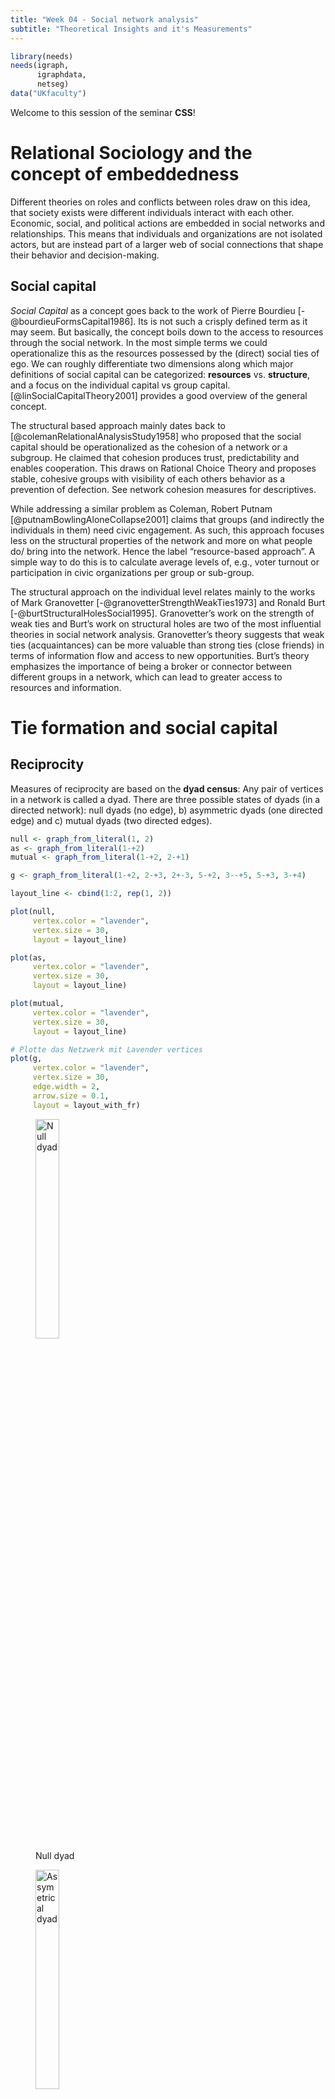 ```yaml
---
title: "Week 04 - Social network analysis"
subtitle: "Theoretical Insights and it's Measurements"
---
```


```r
library(needs)
needs(igraph,
      igraphdata,
      netseg)
data("UKfaculty")
```

Welcome to this session of the seminar **CSS**!


# Relational Sociology and the concept of embeddedness


Different theories on roles and conflicts between roles draw on this idea, that society exists were different individuals interact with each other. Economic, social, and political actions are embedded in social networks and relationships. This means that individuals and organizations are not isolated actors, but are instead part of a larger web of social connections that shape their behavior and decision-making. 


## Social capital

*Social Capital* as a concept goes back to the work of Pierre Bourdieu [-@bourdieuFormsCapital1986]. Its is not such a crisply defined term as it may seem. But basically, the concept boils down to the access to resources through the social network. In the most simple terms we could operationalize this as the resources possessed by the (direct) social ties of ego.  We can roughly differentiate two dimensions along which major definitions of social capital can be categorized: **resources** vs. **structure**, and a focus on the individual capital vs group capital. [@linSocialCapitalTheory2001] provides a good overview of the general concept.

The structural based approach mainly dates back to [@colemanRelationalAnalysisStudy1958] who proposed that the social capital should be operationalized as the cohesion of a network or a subgroup. He claimed that cohesion produces trust, predictability and enables cooperation. This draws on Rational Choice Theory and proposes stable, cohesive groups with visibility of each others behavior as a prevention of defection. See network cohesion measures for descriptives.

While addressing a similar problem as Coleman, Robert Putnam [@putnamBowlingAloneCollapse2001] claims that groups (and indirectly the individuals in them) need civic engagement. As such, this approach focuses less on the structural properties of the network and more on what people do/ bring into the network. Hence the label "resource-based approach". A simple way to do this is to calculate average levels of, e.g., voter turnout or participation in civic organizations per group or sub-group.


The structural approach on the individual level relates mainly to the works of Mark Granovetter [-@granovetterStrengthWeakTies1973] and Ronald Burt [-@burtStructuralHolesSocial1995]. Granovetter's work on the strength of weak ties and Burt's work on structural holes are two of the most influential theories in social network analysis. Granovetter's theory suggests that weak ties (acquaintances) can be more valuable than strong ties (close friends) in terms of information flow and access to new opportunities. Burt's theory emphasizes the importance of being a broker or connector between different groups in a network, which can lead to greater access to resources and information.


# Tie formation and social capital

## Reciprocity

Measures of reciprocity are based on the **dyad census**: Any pair of vertices in a network is called  a dyad. There are three possible states of dyads (in a directed network): null dyads (no edge), b) asymmetric dyads (one directed edge) and c) mutual dyads (two directed edges).

```r
null <- graph_from_literal(1, 2)
as <- graph_from_literal(1-+2)
mutual <- graph_from_literal(1-+2, 2-+1)

g <- graph_from_literal(1-+2, 2-+3, 2+-3, 5-+2, 3--+5, 5-+3, 3-+4)

layout_line <- cbind(1:2, rep(1, 2))

plot(null,
     vertex.color = "lavender",
     vertex.size = 30, 
     layout = layout_line)

plot(as, 
     vertex.color = "lavender",
     vertex.size = 30,
     layout = layout_line)

plot(mutual,
     vertex.color = "lavender",
     vertex.size = 30,
     layout = layout_line)

# Plotte das Netzwerk mit Lavender vertices
plot(g,
     vertex.color = "lavender",
     vertex.size = 30,
     edge.width = 2,
     arrow.size = 0.1,
     layout = layout_with_fr)

```
::: {#fig-dyads layout-ncol=3}

![Null dyad](Graphics/null.png){width=30%}

![Assymetrical dyad](Graphics/assymetrical.png){width=30%}

![Mutual dyad](Graphics/mutual.png){width=30%}
:::

![Example dyads](Graphics/dyad.png)

| null         | asymmetric         | mutual           |
|--------------|--------------------|------------------|
| 5 | 3  | 2 |



### Dyad census in a graph

```r
dyad_census(g)

UKfaculty <- upgrade_graph(UKfaculty)
UKfaculty <- simplify(UKfaculty)

dyad_census(UKfaculty)

```

The **level of reciprocity** shows whether a network mainly consists of mutual or asymetrical edges and can be calculated in R using either 'default'-mode (number of reciprocated edges divided by the total number of edges) or 'ratio'-mode (number of mutual dyads divided by the number of asymmetric dyads).

```r

reciprocity(UKfaculty, mode="default")

reciprocity(UKfaculty, mode="ratio")
```

::: {#custom-block}
Describing the relationships of nodes draws back on mathematical relations. The following table summarizes the most important relations:

| Property         | Definition                                                        |
|------------------|---------------------------------------------------------------------------------|
| Reflexive        | ∀ a ∈ A: (a, a) ∈ R                                                             |
| Symmetric        | ∀ a, b ∈ A: (a, b) ∈ R ⇒ (b, a) ∈ R                                             |
| Transitive       | ∀ a, b, c ∈ A: (a, b) ∈ R ∧ (b, c) ∈ R ⇒ (a, c) ∈ R                             |
| Asymmetric       | ∀ a, b ∈ A: (a, b) ∈ R ⇒ (b, a) ∉ R                                             |
| Antisymmetric    | ∀ a, b ∈ A: (a, b) ∈ R ∧ (b, a) ∈ R ⇒ a = b                                     |
| Irreflexive      | ∀ a ∈ A: (a, a) ∉ R                                                             |
| Complete  | ∀ a, b ∈ A: (a, b) ∈ R ∨ (b, a) ∈ R                                             |

:::


## Transitivity

Any set of 3 vertices in a network is called a **triad**. In directed networks, 16 different triads exist [@davisStructurePositiveInterpersonal1967].



```r

# Define all 16 triad types using adjacency matrices
triad_matrices <- list(
  matrix(c(0,0,0, 0,0,0, 0,0,0), nrow=3, byrow=TRUE), # 003
  matrix(c(0,1,0, 0,0,0, 0,0,0), nrow=3, byrow=TRUE), # 012
  matrix(c(0,1,0, 1,0,0, 0,0,0), nrow=3, byrow=TRUE), # 102
  matrix(c(0,1,1, 0,0,0, 0,0,0), nrow=3, byrow=TRUE), # 021D
  matrix(c(0,0,0, 1,0,0, 1,0,0), nrow=3, byrow=TRUE), # 021U
  matrix(c(0,1,0, 0,0,1, 0,0,0), nrow=3, byrow=TRUE), # 021C
  matrix(c(0,1,0, 1,0,0, 1,0,0), nrow=3, byrow=TRUE), # 111D
  matrix(c(0,1,0, 1,0,1, 0,0,0), nrow=3, byrow=TRUE), # 111U
  matrix(c(0,1,1, 0,0,0, 0,1,0), nrow=3, byrow=TRUE), # 030T
  matrix(c(0,1,0, 0,0,1, 1,0,0), nrow=3, byrow=TRUE), # 030C
  matrix(c(0,1,1, 1,0,0, 1,0,0), nrow=3, byrow=TRUE), # 201
  matrix(c(0,1,1, 0,0,1, 0,1,0), nrow=3, byrow=TRUE), # 120D
  matrix(c(0,0,0, 1,0,1, 1,1,0), nrow=3, byrow=TRUE), # 120U
  matrix(c(0,1,1, 0,0,1, 1,0,0), nrow=3, byrow=TRUE), # 120C
  matrix(c(0,0,1, 1,0,1, 1,1,0), nrow=3, byrow=TRUE), # 210
  matrix(c(0,1,1, 1,0,1, 1,1,0), nrow=3, byrow=TRUE) # 300 (mutual all)
)

triad_names <- c("003", "012", "102", "021D", "021U", "021C", "111D", "111U", "030T", "030C",
                 "201", "120D", "120U", "120C", "210", "300")

# Plot each triad
par(mfrow = c(4, 4), mar = c(1, 1, 2, 1))  # 4x4 grid layout

for (i in 1:16) {
  adj <- triad_matrices[[i]]
  g <- graph_from_adjacency_matrix(adj, mode = "directed")
  plot(
    g,
    main = triad_names[i],
    vertex.color = "lavender",
    vertex.size = 30,
    vertex.label = NA,
    vertex.label.cex = 0,
    edge.arrow.size = 0.3,
    layout = layout_in_circle
  )
}

```
![Different tryads](Graphics/triads.png)

- Triads 201 are called **intransitive**
- Triads 300 are called **transitive**
- Triads 003 and 012 are called **vacuously transitive**

:::{#custom-block}

The codes like `102`, `021C`, `120U` may feel cryptic at first, but they follow a logical pattern:

** Basic structure: Three-digit code

- **First digit**: Number of **mutual (reciprocal)** dyads (e.g., A ↔ B)
- **Second digit**: Number of **asymmetric (one-way)** dyads (e.g., A → B)
- **Third digit**: Number of **null dyads** (no tie between the pair)

**Example: '102'**

| Digit | Meaning                                        |
|-------|------------------------------------------------|
| `1`   | 1 mutual (reciprocal) relationship (e.g., A ↔ B) |
| `0`   | 0 one-way relationships                        |
| `2`   | 2 node pairs have no relationship              |


---

**Add-On lettering:**

For more complex cases, a letter is added to describe the triad's shape or direction:

| Code     | Description                                                    |
|----------|----------------------------------------------------------------|
| `021D`   | Two one-way edges going **down** (A → B → C)                   |
| `021U`   | Two one-way edges going **up** (C → B → A)                     |
| `021C`   | A **circle** of one-way edges (A → B → C → A)                  |
| `030T`   | A **transitive** triangle (A → B → C and A → C)                |
| `030C`   | A **cycle** with three one-way edges (A → B → C → A)           |
| `120D`   | One mutual edge, two one-way edges in a **downward** direction |
| `120U`   | One mutual edge, two one-way edges in an **upward** direction  |
| `120C`   | A **circle**-like pattern with mutual + one-way ties           |
| `210`    | Two mutual dyads and one one-way edge                          |
| `300`    | All three dyads are mutual (fully connected triad)             |

:::

We can compute the triad census of a network using

```r
triad_census(UKfaculty)
# nice layout
tbl <- data.frame(t(triad_census(UKfaculty)))
colnames(tbl) <- c("003", "012", "102", "021D", "021U", "021C", "111D", "111U", "030T", "030C", "201", "120D", "120U", "120C", "210", "300")
tbl

```

In undirected networks only 4 distinct triads exist.

```r
# Define the 4 undirected triad types
undirected_triad_matrices <- list(
  matrix(c(0,0,0, 0,0,0, 0,0,0), nrow=3, byrow=TRUE),  # 0 edges: Empty (Type: 003)
  matrix(c(0,1,0, 1,0,0, 0,0,0), nrow=3, byrow=TRUE),  # 1 edge: One dyad (Type: 102)
  matrix(c(0,1,1, 1,0,0, 1,0,0), nrow=3, byrow=TRUE), # 2 edges: Open triad (Type: 201)
  matrix(c(0,1,1, 1,0,1, 1,1,0), nrow=3, byrow=TRUE)  # 3 edges: Complete triad (Type: 300)
)

undirected_triad_names <- c("003", "102", "201", "300")

# Plot each undirected triad
par(mfrow = c(2, 2), mar = c(1, 1, 2, 1))  # 2x2 grid layout

for (i in 1:4) {
  adj <- undirected_triad_matrices[[i]]
  graph <- graph_from_adjacency_matrix(adj, mode = "undirected")
  plot(
    graph,
    main = undirected_triad_names[i],
    vertex.color = "lavender",
    vertex.label = NA,
    vertex.size = 30,
    vertex.label.cex = 0,
    layout = layout_in_circle
    )
}



```


![Triads in undirected networks](Graphics/undirectedtriad.png)




## Triadic closure and the transitivity tendency

**Triadic closure** is a concept in social network theory that was first introduced by Georg Simmel. It describes the tendency of two nodes $A$ and $B$ to become connected if they share a common neighbor $C$. It can be used to understand and *predict* the formation of social ties in network (of course, there are many other factors influencing tie formation).


### Clustering coefficient

A **clustering** coefficient is a measure of the degree to which vertices in a graph tend to cluster together. Evidence suggests that in most social networks, groups tend to create highly clustered subgroups.

**Global clustering coefficient** or transitivity:

In an undirected graph a connected triple is a path of length 2 (i.e. triad 201). A triangle is a cycle of exactly three nodes (i.e. triad 300). 
The global clustering coefficient is then defined as

$$
G_g = \frac{(\text{number of triangles} \times 3)}{(\text{number of connected triples})}
$$

- $C_g = 0$: no clustering
- $C_g = 1$: all triples are triangles (i.e. all connected triples are triangles)



```r
transitivity(UKfaculty, type = "global")
```



## Cognitive balance theory

Heiders balance theory [-heiderPsychologyInterpersonalRelations1958] that explores how individuals perceive and maintain balance in their social relationships.

It involves triads of entities typically represented as a Person $P$, another Person $O$, and and Object $X$.

If $P$ likes $X$ but dislikes $O$, and then learns that $O$ likes $X$, then $P$ will feel uncomfortable and will try to restore balance by either changing their attitude towards $O$ or $X$.

Cognitive balance is achieved, when there are three positive links or two negatives with one positive. 

![Triad a) and c) are balanced, b) and d) are not](Graphics/balance.png)

### (Strong) balance in networks

:::{#custom-block}
A signed graph is a graph where each edge has a sign (positive or negative). The sign of an edge can represent the nature of the relationship between two nodes. For example, in social networks, a positive edge might represent friendship, while a negative edge might represent enmity or dislike.
:::

Cartwright and Harari[-@cartwrightStructuralBalanceGeneralization1956] extended Heider’s theory into graph theory, modeling people as nodes and their sentiments as signed edges (+ for friendship, − for hostility). They viewed triads as 3-cycles in a signed graph.

A fully signed graph is balanced, if every triad in it is balanced.

![@easleyNetworksCrowdsMarkets2010, page 127](Graphics/alliances.png)

### Weak balance in networks
Additional assumption: A triad with three negative edges is also considered balanced (Davis 1967).

Then a graph is called groupable if it can be partitioned into two groups such that all edges between the groups are positive and all edges within the groups are negative.

![@easleyNetworksCrowdsMarkets2010, page 129](Graphics/groupable.png)


# Network segregation and homophily

**Segregation**:
network level property-Segregation refers to the extent to which actors and social groups are separated from another. Segregation exists if the share of ties between groups is much less pronounced than the share of in-group ties, or if the groups are fully separated from each other. 

::: {#fig-schelling}
![Segregation in the Schelling model (preference = 55%)](Graphics/Schelling055.gif){width=70%}
:::




::: {#custom-block}
The literature does not agree regarding the exact terminology of homophily and segregation. To some authors, **homophily** refers to both the macro-phenomenon (lack of intergroup relationships) and the micro-mechanism (similarity preferences). To others, **homophily** refers to the macro-phenomenon and **homophilic** or **homophilious selection** refer to the micro-mechanism. 

I concur with other researchers on the terminology of **homophily (preferences)** for the mechanism and **segregation** for the macro-pattern.
:::



```r


# Check the attributes available in the dataset
vertex_attr_names(UKfaculty)

# Assuming 'Group' is an attribute in the dataset
# Assign different colors to each unique group
group_colors <- rainbow(length(unique(V(UKfaculty)$Group)))

# Create a vector of colors for each vertex based on its group
vertex_colors <- group_colors[V(UKfaculty)$Group]

# Plot the graph with vertex colors based on the 'Group' attribute
plot(UKfaculty, vertex.color = vertex_colors)


```

![UKfaculty network colored by Attribute group](Graphics/homophily.png)


Denotes the social phenomenon that people tend to be similar to their social contacts.

Birds of a feather - Billie Eilish has the same title as one of the most cited homophily papers by McPherson, Smith-Lovin and Cook (2001), where various studies of homophily were summarised. Homophily is observed in regard to race and ethnicity, gender and age, religion, education, occupation and social class, behaviour, and attitudes and beliefs 

![[@adamicPoliticalBlogosphere20042005]](Graphics/homophily2.png)

 Previous research has found evidence of homophily regarding:

- race and ethnicity [@moodyRaceSchoolIntegration2001]
- gender [@stehleGenderHomophilySpatial2013] and age
- religion [@eadleFriendshipDynamicsReligion2012]
- education, occupation, and social class
- behaviour (e.g. political behaviour [@adamicPoliticalBlogosphere20042005], sports, playing an instrument)
- attitudes, abilities, beliefs



:::{#custom-block}

Other, *secondary types of homophily* can reinforce segregation on an attribute. Example: Ethnic segregation can be reinforced by socioeconomic homophily, when ethnic origin (node color) and socioeconomic status (node shape) overlap (e.g., many ethnic minority members have a lower socioeconomic status and many ethnic majority members have a higher socioeconomic status)

For an explanation see [@wimmerRacialHomophilyERG2010, page 588-594]
:::


### Measurement of segregation: 

Let $e_{AB}$ be the number of edges between two types of actors $A$ and $B$ (e.g. different faculties) and $m$ be the total numbers of edges in the network. Then homophily exists if $\frac{e_{AB}{m}$ is significantly lower than the probability of a random connection between two actors from type $A$ and type $B$.

```r
g <- data(UKfaculty)
UKfaculty

group1 <- V(g)[Group == 1]

```

We can also use the **assortavity coefficient** for measurement.

Assortavity coefficients are basically correlation coefficients that (in the case of categorical variables) can be measured by $e_{i,j}$ being the ratio of edge from actors of type $i$ to type $j$

Let $e_{ij}$ be the ratio of edges from actors of type $i$ to type $j$.

$a_i = \sum_j e_{ij} \quad \text{(ratio of edges outgoing from actors of type \( i \))}$

$b_j = \sum_i e_{ij} \quad \text{(ratio of edges incoming to actors of type \( j \))}$

The assortativity coefficient \( r \) is defined as:




$$
r = \frac{\sum_{i}e_{ii}-\sum_{i}a_ib_i}{1-\sum_{i}a_ib_i}
$$


$r = 0 \quad \text{if} \quad e_{ii} = a_i b_i \quad \text{(random connections)}$


$r = 1 \quad \text{if} \quad \text{only actors of the same type are connected}$

$r = - \frac{\sum_i a_i b_i}{1 - \sum_i a_i b_i} \quad \text{if} \quad \text{only actors of different types are connected}$



```r

# types are assumed to be integers starting with one
assortativity_nominal(UKfaculty, types = V(UKfaculty)$Group + 1)

```

or odds-ratios of within-group ties [@bojanowskiMeasuringSegregationSocial2014]

```r
orwg(UKfaculty, "Group")
```

telling us, that same-group tie odds are 12.866 times greater than tie odds between groups.

or Colemans Index [@colemanRelationalAnalysisStudy1958] that compares the proportion of same-group neighbours to the proportion of that group in the network as a whole.

```r
coleman(UKfaculty, "Group")
```

which compares the proportion of same-group neighbors to the proportion of that group in the network as a whole. It is a number between -1 and 1. Value of 0 means these proportions are equal. Value of 1 means that all ties outgoing from a particular group are sent to the members of the same group. Value of -1 is the opposite – all ties are sent to members of other group(s).

### Measurement of homophily

Measuring homophily preferences is difficult as we cannot directly observe preferences. In the social networks literature, the most common ways to estimate the strength of homophily preferences are Exponential Random Graph Models (ERGMs) and Stochastic Actor-Oriented Models (SAOMs). These estimate the existence of ties in dependence of actor attributes (such as similarity). While we shortly be talking about these models in week 7, I still want to point out the caveat of ERGMs and SAOMs that they rely on a revealed preference assumption and infer preferences from the observed network structure. 



Another approach to testing homophily preferences are **permutation tests**. A permutation is the result of a random reshuffle of the row and column names in an adjacency matrix. This creates a random network with the same structural properties (e.g., reciprocated ties) as the observed network. Who is connected to whom is, however different now. The level of segregation in the permuted network is now solely based on the network composition. If we permute the network a large number of times, we receive a distribution of segregation values expected due to the network composition. Then, we can test whether the observed segregation is statistically significant from the distribution of permutations. A significant difference tells us that preferences are (likely) the reason for the difference between the mean of the permutations and the observation. **We, however, do not know which preferences are responsible!**

::: {.content-hidden when-format="html"}

```r

load("Data/Glasgow_data/glasgow_data_50.RData")

NPerm <- 100 # number of permutations

# create empty lists for the permuted matrices and the segregation measures
permlist <- as.list(1:NPerm)
seglist <- as.list(1:NPerm)

# set a random seed for replicability
set.seed(213)

for (perm in 1:NPerm) {# loop over all permutations
  
  # pick the original matrix
  mat <- friendmats_50[[1]]
  
  # re-sample (without replacement!) the names
  new_names <- sample(x = rownames(mat), 
                      size = length(rownames(mat)), 
                      replace = FALSE)
  
  # reassing the names
  rownames(mat) <- new_names
  colnames(mat) <- new_names
  
  # save the matrix
  permlist[[perm]] <- mat
  
  # create a graph
  g_perm <- graph_from_adjacency_matrix(adjmatrix = mat, 
                                        mode = "directed")
  # initialize smoking
  V(g_perm)$smoking <- NA
  
  for (ego in V(g_perm)$name) {
    
    # re-assign the smoking behavior based on the node name
    V(g_perm)$smoking[V(g_perm)$name == ego] <- dat_50$smoking[dat_50$idstud == ego]
  }
  
  # calculate the assortativity coefficient
  seglist[[perm]] <- assortativity_nominal(graph = g_perm, 
                                           types = V(g_perm)$smoking + 1)
  
}

# unlist the permuted assortativity coefficients
assorts <- unlist(seglist)

# test whether the mean of the distributed permutativities is likely to be the observed assortativity
t.test(x = assorts,
       mu = assortativity_nominal(g, types = V(g)$smoking + 1))

```

:::



:::{#custom-block}
**Reflective question**: From what stage on, can we say a network is homophile or segregated?
:::

## Triadic closure and forbidden triads

:::{#custom-block}
Granovetters paper is one of the most cited papers in sociology (right after Foucault) and social network analysis. It has been cited 76.037 (last checked on 04/28/25) times and is considered foundational work in the field of social network analysis. The concept of the strength of weak ties has been widely applied in various fields, including sociology, communication studies, and organizational behavior.
:::


Following Granovetter, the strength of ties is measured by the *amount of time, emotional intensity, intimacy, and reciprocal services** that characterize the tie. Granovetter explicitly differentiates between **strong** and **weak ties*.

Networks follow a so called **transitivity tendency** meaning that if $A$ is connected to $B$ and $C$, then $B$ and $C$ are more likely to be (positively) connected to each other than if $A$ was not connected to either of them. This is also called the **triadic closure** property of networks. This is due to meeting opportunities, homophily and structural balance. 

Following these arguments, Granovetter calls triads, in which $A$ has strong ties to $B$ and $C$, but no tie exists between $B$ and $C$, **forbidden triads**. He argues that these triads are unstable and will be dissolved over time. Empirically forbidden triads occur in core networks. 

![Forbidden triad (left) and stable triad (right) [@tuticReconstructingGranovettersNetwork2015]](Graphics/forbidden triads.png)

With this in mind, Granovetter argues that the transitivity tendency a function of strength of ties and not a general property of networks.  Going through the mechanisms that drive the transitivity tendency. this becomes more obvious.

1. **Meeting opportunities**: If $A$ has weak ties to $B$ and $C$, they less often interact if it where strong ties. This means that the likelihood of $B$ and $C$ meeting is lower than if $A$ has strong ties to both of them.

2. **Homophily**: People have a preference to interact with people who are similar to them. If they aren't relationsships are probably more superficial and instrumental. This means that the likelihood of $B$ and $C$ being similar is lower than if $A$ has strong ties to both of them.

3. **Balance theory**: In the case of weak ties, people are less strained by cognitive disbalance. 

This is also empirically supported: Core networks of friends have stronger triadic closure than peripheral networks of acquaintances.



# Vertex importance


The fact that people play different roles and have different influences inside groups and communities has motivated centuries of sociological and psychological research, so it is unsurprising that the concept of vertex importance and influence is of great interest in the study of people or organizational networks.


But importance and influence are not precisely defined concepts, and to make them real within the context of graphs and networks we need to find some sort of *mathematical definition* for them. In many visual graph layouts, more important or influential vertices that have stronger roles in overall connectivity will usually be positioned toward the center of a group of other vertices. Intuitively therefore, we use the term ‘centrality’ to describe the importance or influence of a vertex in the connected structure of a graph.


```r
# Edgelist from Ona Book
g <- graph_from_literal(1--2, 3--4, 4--1, 4--2, 4--5, 4--6, 6--7, 4--6, 7--8, 8--4, 8--9, 9--10, 10--11, 11--12, 9--13, 13--14, 11--12, 12--10, 7--4)

ecount(g)


V(g)$color <- "lavender"
V(g)$label.color <- "darkgrey"

# Plotten
plot(g,
     vertex.size = 20,
     vertex.label.cex = 0.8)
```


![Network with 14 vertices and 17 edges](Graphics/nn.png)


### Degree centrality

The degree centralty (or *valence*) of a vertex $v$ is the number of edges connected to $v$. Its thus a measure of immediate connections. Related to the concept of degree is the ego size. The $n$th order ego network of a given vertex $v$ is the set including $v$ itself and all vertices that are reachable from $v$ by a path of length $n$. The size of the $n$ th order ego network is the number of vertices in it. 

**Out-degree**: the number of edges going out from a vertex.

**In-degree**: the number of edges going into a vertex.



```r
# degree centrality in r
degree(g, mode = "all")

degree(UKfaculty, mode = "in")
degree(UKfaculty, mode = "out")


```


### Closeness centrality:

The closeness centrality of a vertec $x$ in a connected graph is the inverse of the sum of the distances from $x$ to all other vertices. Through inverting the distancematrix we make sure, that lower total distances will generate higher closeness centrality scores. In connected graphs is defined as: 

$$
C_B(x) = \frac{1}{\sum_{y \in V} d(x,y)}
$$

where $d(x,y)$ is the distance between vertices $x$ and $y$.

```r
closeness(g, mode = "all")

closeness(UKfaculty, mode = "in")
closeness(UKfaculty, mode = "out")
```


### Betweenness centrality:

The betweenness centrality of a vertex $v$ is the number of shortest paths between all pairs of vertices that pass through $v$. In connected graphs is defined as:


$$
C_B(v) = \sum_{s. t \in V \\ s \neq v \neq t} \frac{\sigma_{st}(v)}{\sigma_{st}}
$$

where $\sigma_{st}$ is the number of shortest paths between vertices $s$ and $t$ and $\sigma_{st}(v)$ is the number of those paths that pass through $v$.

```r
betweenness(g, directed = FALSE)

betweenness(UKfaculty, directed = TRUE)
```


### Eigenvector centrality:

The Eigenvector centrality (or *prestige*) is a measure of how connected a vertex is to other influential vertices in the graph. Relative scores are assigned to each vertex based on the scores of its neighbors. It can be calculated using the adjacency matrix of the graph.

For a given graph 
$G$ = (V,E), let $A = (a_{v,t})$ be the adjacency matrix, i.e. $a_{v,t} = 1$ if vertex $v$ is linked to vertex $t$, and $a_{v,t} = 0$ otherwise. The relative centrality score, $x_v$, of vertex $v$ can be defined as:

$$
{\displaystyle x_{v}={\frac {1}{\lambda }}\sum _{t\in M(v)}x_{t}={\frac {1}{\lambda }}\sum _{t\in V}a_{v,t}x_{t}}
$$

where $M(v)$ is the set of neighbors of vertex $v$ and $\lambda$ is a constant. The centrality score of a vertex is proportional to the sum of the centrality scores of its neighbors. The constant $\lambda$ is the largest eigenvalue of the adjacency matrix.

```r
eigen_centrality(g, directed = FALSE)
eigen_centrality(UKfaculty, directed = TRUE)
```


::: {#custom-block}
We have not looked at the impact of edge weights on centrality in this chapter. This is because it is unusual to consider edge weights in centrality measures. However most centrality measures can be adapted to take edge weights into account. This could be an interesting lookout as a subject for your final project.
:::


### Local clustering coefficient: 

The local clustering coefficient gives an indication of the of the extend of clustering of a single vertex (How close its neighbors are to being a clique (complete graph).

Let $G = (V, E)$ be an undirected simple graph[^1] with $V$ vertices and $E$ edges. $n$ is the total number of vertices in the graph, $m$ the total number of edges.

[^1]: A simple graph is a graph that does not contain multiple edges or loops.

The neighborhood $N_i$ of a vertex $v_i$ are its immediate neighbors and defined as followed:

$$
N_i = \{v_j : e_{ij} \in E \wedge e_{ji} \in E\}
$$


We define $k_i$ as he number of vertices $|N_i|$ in the neighborhood of $v_i$. The local clustering coefficient of a vertex $v_i$ is the proportion of edges between the vertices within its neighborhood divided by the number of edges that could possibly exist between them.

Thus we define the local clustering coefficient of a vertex $v_i$ as:

$$
C_i = \frac{\{|e_{jk} : v_j, v_k \in N_i, e_{jk} \in E|\}}{k_i (k_i-1)}
$$

where $e_{ij}$ is the number of edges between the vertices in the neighborhood of $v_i$ and $k_i$ is the number of vertices in the neighborhood of $v_i$.

```r
transitivity(UKfaculty, type = "local")
```



::: {.student-exercise}

Which node in the network g has the highest

1. Degree centrality
2. Closeness centrality
3. Betweenness centrality
4. Local clustering coefficient?

Think about it first and then check your results using R.

:::

:::{.content-hidden when-format="html"}

```r
# Calculate centrality measures
deg_centrality <- degree(g, mode = "in")
closeness_centrality <- closeness(g, mode = "all")
betweenness_centrality <- betweenness(g, directed = FALSE)
eigen_centrality <- eigen_centrality(g, directed = FALSE)$vector
local_clustering <- transitivity(g, type = "local")

# Identify nodes with the highest centrality values
highest_degree <- which.max(deg_centrality)
highest_closeness <- which.max(closeness_centrality)
highest_betweenness <- which.max(betweenness_centrality)
highest_eigenvector <- which.max(eigen_centrality)
highest_local <- which.max(local_clustering)

# Assign default node colors
V(g)$color <- "lavender"

# Update colors for nodes with the highest centrality
V(g)$color[highest_degree] <- "pink"
V(g)$color[highest_closeness] <- "yellow"
V(g)$color[highest_betweenness] <- "green"
V(g)$color[highest_local] <- "blue"

# Plot the graph
plot(
  g,
  vertex.color = V(g)$color,
  vertex.size = 20,
  vertex.label.cex = 0.8,
  edge.width = 2,
  main = "Network with Highlighted Centrality Nodes"
)

# Add a legend
legend(
  "bottomright",
  legend = c("Highest Degree", "Highest Closeness", "Highest Betweenness", "Highest Local"),
  col = c("pink", "yellow", "green", "blue"),
  pch = 19,
  bty = "n"
)

```

![Vertx importance](Graphics/verteximportance.png)
Befehl mit Output Knoten und Wert
:::

# The strength of weak ties

Granovetter's theory of the strength of weak ties suggests that weak ties (i.e., acquaintances) can be more valuable than strong ties (i.e., close friends) in terms of information flow and access to new opportunities. This is because weak ties often connect individuals to different social groups, providing access to diverse information and resources that may not be available within one's immediate social circle.

```r


# Define the edges
edges <- c(
  1,2, 1,3, 2,3,    # Triad 1: nodes 1,2,3 fully connected
  4,5, 4,6, 5,6,    # Triad 2: nodes 4,5,6 fully connected
  3,4               # Weak tie between the two triads
)

# Create the graph
weak <- make_graph(edges, directed = FALSE)

# Plot the graph
plot(weak, 
  vertex.size=30,
  vertex.color = "lavender",
  edge.width=c(rep(2,6), 0.5),  # Thicker edges within triads, thin edge for weak tie
  edge.color=c(rep("black",6), "gray")
  )  # Force-directed layout for nice separation

# Add a legend
legend("bottomleft", 
    legend = c("Strong Tie", "Weak Tie"), 
    col = c("black", "gray"), 
    lwd = c(2, 1), 
    bty = "n")



```

![Weak ties](Graphics/weak.png)

The connection between the two triads is a weak tie, while the connections within each triad are strong ties. The weak tie (3-4) allows for information flow between the two otherwise disconnected groups.

::: {.student-exercise}

Remember last session:

1. What is a bridge?
2. What is a cutpoint?

:::

## Local bridges and structural holes

Empirically, bridges are extremely rare in social networks.

![Bridge in the FSR-Logo network](Graphics/fsr.png)

This is why we also introduce the notion of **local bridges**. 

![Local bridges](Graphics/localbridge.png)

Edge {A,B} is a local bridge if its endpoints $A$ and $B$ have no contacts in common. So if deleting the edge will increase the distance between $A$ and $B$ with more than 2. So it provides their endpoints with access to parts of the network that otherwise would be far away. 

![Classification of links ](Graphics/sbrudges.png)

::: {.student-exercise}

Following Granovetters ideas on triadic closure, why must every local bridge be a weak tie?

:::


While most social structures tend to be characterized by dense clusters of strong connections, some individuals can act as mediators between these clusters. These individuals are often referred to as **brokers** and according to Burt [-@burtStructuralHolesSocial1995] they can benefit from their position as brokers between two or more groups. Burt calls the space between two groups a **structural hole**.

![Positions at structural holes](Graphics/burt.png)

Burt introduces the measurement of **constraint** to measure the degree to which a vertex is constrained by its neighbours. 

**High constraint** = your friends know each other a lot → your network is tight and redundant.

**Low constraint** = your friends are mostly independent → you can bridge different groups (you have more "social capital").

- $C_i$ is the constraint of vertex $i$.
- $V_i$ is the set of vertices that are neighbours of $i$.
- $p_{ij}$ is the proportion of ties between $i$ and $j$.
- $a_{ij}$ is the strength of tie between $i$ and $j$.


$$
C_i = \sum_{j \in V_i \setminus \{i\}} \left( p_{ij} + \sum_{q \in V_i \setminus \{i,j\}} p_{iq} p_{qj} \right)^2
$$

```r
constraint(g,
          nodes = V(g),
          weights = NULL
)

```
